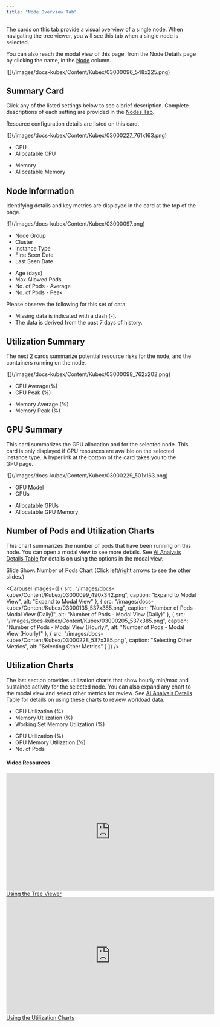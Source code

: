 ```yaml
---
title: "Node Overview Tab"
---
```




The cards on this tab provide a visual overview of a single node. When navigating the tree viewer, you will see this tab when a single node is selected.

You can also reach the modal view of this page, from the Node Details page by clicking the name, in the [Node](/docs-kubex/Content/Kubex/Nodes_Tab#node) column.


<Frame caption="Figure: Locating the Node Overview">
![](/images/docs-kubex/Content/Kubex/03000096_548x225.png)
</Frame>



## Summary Card

Click any of the listed settings below to see a brief description. Complete descriptions of each setting are provided in the [Nodes Tab](/docs-kubex/Content/Kubex/Nodes_Tab).

Resource configuration details are listed on this card.


<Frame caption="Figure: Summary Card">
![](/images/docs-kubex/Content/Kubex/03000227_761x163.png)
</Frame>

<div style={{ width: "70%", display:"flex", flexDirection:"row", alignItems:"center", justifyContent: "space-between" }}>
<ul>
  <li>
    <Tooltip tip="The total number of CPUs on this instance type.">
    CPU
    </Tooltip>
  </li>
  <li>
    <Tooltip tip="The number of CPUs that can be allocated to pods.">
    Allocatable CPU
    </Tooltip>
  </li>
</ul>

<ul>
  <li>
    <Tooltip tip="The total amount of memory on this instance type.">
    Memory
    </Tooltip>
  </li>
  <li>
    <Tooltip tip="The amount of memory that can be allocated to pods.">
    Allocatable Memory
    </Tooltip>
  </li>
</ul>
</div>

## Node Information

Identifying details and key metrics are displayed in the card at the top of the page.


<Frame caption="Figure: Node Information">
![](/images/docs-kubex/Content/Kubex/03000097.png)
</Frame> 
<div style={{ width: "70%", display:"flex", flexDirection:"row", alignItems:"center", justifyContent: "space-between" }}>
<ul>
  <li>
    <Tooltip tip='The name of the node group that contains the selected node. For nodes that do not belong to a node group, the node group value should be<cluster-name>-default”'>
    Node Group
    </Tooltip>
  </li>
  <li>
    <Tooltip tip="The name of the cluster containing the selected node group/nodes.">
    Cluster
    </Tooltip>
  </li>
  <li>
    <Tooltip tip="The node's instance type. In cases where the instance type cannot be determined (i.e. bare-metal, private cloud environments) the primary node type is indicated as: CPU x memory size, e.g. 8x16. A dash (-) indicates that the node instance details could not be determined.">
    Instance Type
    </Tooltip>
  </li>
  <li>
    <Tooltip tip="The date, on which this instance was first discovered by Densify.">
    First Seen Date
    </Tooltip>
  </li>
  <li>
    <Tooltip tip="The date, on which this instance last had CPU utilization data collected by First Seen DateThe date, on which this instance was first discovered by Densify..">
    Last Seen Date
    </Tooltip>
  </li>
</ul>

<ul>
  <li>
    <Tooltip tip="The number of days since the node was first discovered by First Seen DateThe date, on which this instance was first discovered by Densify..">
    Age (days)
    </Tooltip>
  </li>
  <li>
    <Tooltip tip="The maximum number of pods allowed on this node, based on their optimal configuration.">
    Max Allowed Pods
    </Tooltip>
  </li>
  <li>
    <Tooltip tip="The average number of pods running on this node, during the past 7 days of history.">
    No. of Pods - Average
    </Tooltip>
  </li>
  <li>
    <Tooltip tip="The maximum number of pods running on this node during the past 7 days of history.">
    No. of Pods - Peak
    </Tooltip>
  </li>
</ul>
</div>

Please observe the following for this set of data:


<ul>
  <li>Missing data is indicated with a dash (-).</li>
  <li>The data is derived from the past 7 days of history.</li>
</ul>



## Utilization Summary

The next 2 cards summarize potential resource risks for the node, and the containers running on the node.


<Frame caption="Figure: Utilization  Details">
![](/images/docs-kubex/Content/Kubex/03000098_762x202.png)
</Frame>


<div style={{ width: "70%", display:"flex", flexDirection:"row", alignItems:"center", justifyContent: "space-between" }}>
<ul>
  <li>
    <Tooltip tip="The average CPU utilization for this node. The cell will be shaded red when the value exceeds 90%.">
    CPU Average(%)
    </Tooltip>
  </li>
  <li>
    <Tooltip tip="The maximum CPU utilization for this node. The cell will be shaded red when the value exceeds 90%.">
    CPU Peak (%)
    </Tooltip>
  </li>
</ul>

<ul>
  <li>
    <Tooltip tip="The average memory utilization for this node. The cell will be shaded red when the value exceeds 90%.">
    Memory Average (%)
    </Tooltip>
  </li>
  <li>
    <Tooltip tip="The maximum memory utilization for this node. The cell will be shaded red when the value exceeds 90%.">
    Memory Peak (%)
    </Tooltip>
  </li>
</ul>
</div>

## GPU Summary

This card summarizes the GPU allocation and for the selected node. This card is only displayed if GPU resources are availble on the selected instance type. A hyperlink at the bottom of the card takes you to the GPU page.


<Frame caption="Figure: GPU Summary">
![](/images/docs-kubex/Content/Kubex/03000229_501x163.png)
</Frame>


<div style={{ width: "70%", display:"flex", flexDirection:"row", alignItems:"center", justifyContent: "space-between" }}>
<ul>
  <li>
    <Tooltip tip="The GPU model configured on this node.">
    GPU Model
    </Tooltip>
  </li>
  <li>
    <Tooltip tip="The total GPUs available on this node.">
    GPUs
    </Tooltip>
  </li>
</ul>

<ul>
  <li>
    <Tooltip tip="The number of GPUs that can be allocated to pods.">
    Allocatable GPUs
    </Tooltip>
  </li>
  <li>
    <Tooltip tip="The amount of GPU memory that can be allocated to pods.">
    Allocatable GPU Memory
    </Tooltip>
  </li>
</ul>
</div>

## Number of Pods and Utilization Charts

This chart summarizes the number of pods that have been running on this node. You can open a modal view to see more details. See [AI Analysis Details Table](/docs-kubex/Content/Kubex/AI_Analysis_Details_Table) for details on using the options in the modal view.

Slide Show: Number of Pods Chart (Click left/right arrows to see the other slides.)


<Carousel 
  images={[
    {
      src: "/images/docs-kubex/Content/Kubex/03000099_490x342.png",
      caption: "Expand to Modal View",
      alt: "Expand to Modal View"
    },
    {
      src: "/images/docs-kubex/Content/Kubex/03000135_537x385.png",
      caption: "Number of Pods - Modal View (Daily)",
      alt: "Number of Pods - Modal View (Daily)"
    },
    {
      src: "/images/docs-kubex/Content/Kubex/03000205_537x385.png",
      caption: "Number of Pods - Modal View (Hourly)",
      alt: "Number of Pods - Modal View (Hourly)"
    },
    {
      src: "/images/docs-kubex/Content/Kubex/03000228_537x385.png",
      caption: "Selecting Other Metrics",
      alt: "Selecting Other Metrics"
    }
  ]}
/>



## Utilization Charts

The last section provides utilization charts that show hourly min/max and sustained activity for the selected node. You can also expand any chart to the modal view and select other metrics for review. See [AI Analysis Details Table](/docs-kubex/Content/Kubex/AI_Analysis_Details_Table) for details on using these charts to review workload data.

<div style={{ width: "80%", display:"flex", flexDirection:"row", alignItems:"center", justifyContent: "space-between" }}>
<ul>
  <li>CPU Utilization (%)</li>
  <li>Memory Utilization (%)</li>
  <li>Working Set Memory Utilization (%)</li>
</ul>

<ul>
  <li>GPU Utilization (%)</li>
  <li>GPU Memory Utilization (%)</li>
  <li>No. of Pods</li>
</ul>
</div>

#### Video Resources
<AccordionGroup>
<Accordion title="Using the Tree Viewer">
<iframe frameborder="0" height="310" src="https://player.vimeo.com/video/1038945637?title=0&amp;byline=0&amp;portrait=0&amp;badge=0&amp;autopause=0&amp;player_id=0&amp;app_id=58479" width="550"></iframe>
<a href="https://player.vimeo.com/video/1038945637?title=0&amp;byline=0&amp;portrait=0&amp;badge=0&amp;autopause=0&amp;player_id=0&amp;app_id=58479" target='_blank'>Using the Tree Viewer</a>
</Accordion>

<Accordion title="Using the Utilization Charts">
<iframe frameborder="0" height="310" src="https://player.vimeo.com/video/1042992591?badge=0&amp;autopause=0&amp;player_id=0&amp;app_id=58479" width="550"></iframe>
<a href="https://player.vimeo.com/video/1042992591?badge=0&amp;autopause=0&amp;player_id=0&amp;app_id=58479" target='_blank'>Using the Utilization Charts</a>
</Accordion>

</AccordionGroup>